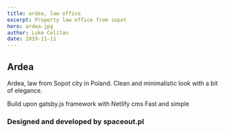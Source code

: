 ```yaml
---
title: ardea, law office
excerpt: Property law office from sopot 
hero: ardea.jpg
author: Luke Celitan
date: 2019-11-11
---
```



## Ardea

Ardea, law from Sopot city in Poland.
Clean and minimalistic look with a bit of elegance. 

Build upon gatsby.js framework with Netlify cms
Fast and simple

### Designed and developed by spaceout.pl